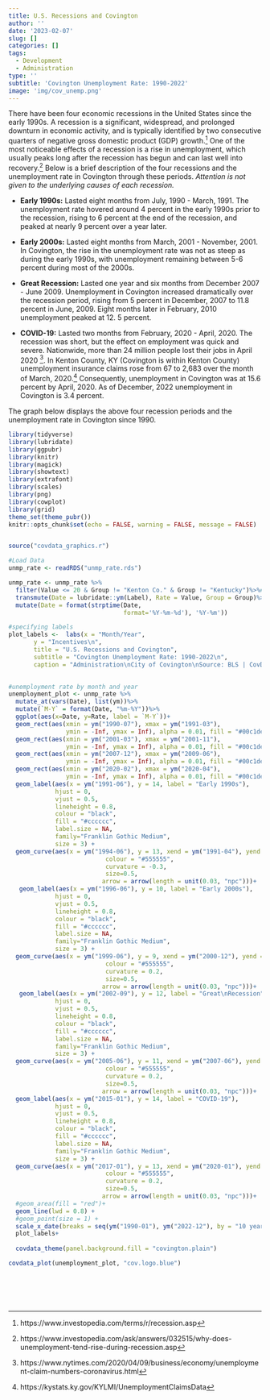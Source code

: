 ```yaml
---
title: U.S. Recessions and Covington
author: ''
date: '2023-02-07'
slug: []
categories: []
tags:
  - Development
  - Administration
type: ''
subtitle: 'Covington Unemployment Rate: 1990-2022'
image: 'img/cov_unemp.png'
---
```


There have been four economic recessions in the United States since the early 1990s.  A recession is a significant, widespread, and prolonged downturn in economic activity, and is typically identified by two consecutive quarters of negative gross domestic product (GDP) growth.^[https://www.investopedia.com/terms/r/recession.asp]  One of the most noticeable effects of a recession is a rise in unemployment, which usually peaks long after the recession has begun and can last well into recovery.^[https://www.investopedia.com/ask/answers/032515/why-does-unemployment-tend-rise-during-recession.asp] Below is a brief description of the four recessions and the unemployment rate in Covington through these periods.  *Attention is not given to the underlying causes of each recession.*

*   **Early 1990s:** Lasted eight months from July, 1990 - March, 1991. The unemployment rate hovered around 4 percent in the early 1990s prior to the recession, rising to 6 percent at the end of the recession, and peaked at nearly 9 percent over a year later.

*   **Early 2000s:** Lasted eight months from March, 2001 - November, 2001.  In Covington, the rise in the unemployment rate was not as steep as during the early 1990s, with unemployment remaining between 5-6 percent during most of the 2000s. 

*   **Great Recession:** Lasted one year and six months from December 2007 - June 2009.   Unemployment in Covington increased dramatically over the recession period, rising from 5 percent in December, 2007 to 11.8 percent in June, 2009. Eight months  later in February, 2010 unemployment peaked at 12. 5 percent.

*   **COVID-19:** Lasted two months from February, 2020 - April, 2020.  The recession was short, but the effect on employment was quick and severe.  Nationwide, more than 24 million people lost their jobs in April 2020 ^[https://www.nytimes.com/2020/04/09/business/economy/unemployment-claim-numbers-coronavirus.html].  In Kenton County, KY (Covington is within Kenton County) unemployment insurance claims rose from 67 to 2,683 over the month of March, 2020.^[https://kystats.ky.gov/KYLMI/UnemploymentClaimsData]  Consequently, unemployment in Covington was at 15.6 percent by April, 2020.  As of December, 2022 unemployment in Covington is 3.4 percent.

The graph below displays the above four recession periods and the unemployment rate in Covington since 1990.

 

```r

library(tidyverse)
library(lubridate)
library(ggpubr)
library(knitr)
library(magick)
library(showtext)
library(extrafont)
library(scales)
library(png)
library(cowplot)
library(grid)
theme_set(theme_pubr())
knitr::opts_chunk$set(echo = FALSE, warning = FALSE, message = FALSE)


source("covdata_graphics.r")

#Load Data
unmp_rate <- readRDS("unmp_rate.rds")

unmp_rate <- unmp_rate %>%
  filter(Value <= 20 & Group != "Kenton Co." & Group != "Kentucky")%>%#removes rows that are not percents with decimal
  transmute(Date = lubridate::ym(Label), Rate = Value, Group = Group)%>%
  mutate(Date = format(strptime(Date, 
                                format='%Y-%m-%d'), '%Y-%m'))

```




```r


#specifying labels  
plot_labels <-  labs(x = "Month/Year", 
       y = "Incentives\n", 
       title = "U.S. Recessions and Covington",
       subtitle = "Covington Unemployment Rate: 1990-2022\n",
       caption = "Administration\nCity of Covington\nSource: BLS | CovData | 2023")
  

#unemployment rate by month and year
unemployment_plot <- unmp_rate %>%
  mutate_at(vars(Date), list(ym))%>%
  mutate(`M-Y` = format(Date, "%m-%Y"))%>%
  ggplot(aes(x=Date, y=Rate, label = `M-Y`))+
  geom_rect(aes(xmin = ym("1990-07"), xmax = ym("1991-03"), 
                ymin = -Inf, ymax = Inf), alpha = 0.01, fill = "#00c1de", colour = NA)+
  geom_rect(aes(xmin = ym("2001-03"), xmax = ym("2001-11"), 
                ymin = -Inf, ymax = Inf), alpha = 0.01, fill = "#00c1de", colour = NA)+
  geom_rect(aes(xmin = ym("2007-12"), xmax = ym("2009-06"), 
                ymin = -Inf, ymax = Inf), alpha = 0.01, fill = "#00c1de", colour = NA)+
  geom_rect(aes(xmin = ym("2020-02"), xmax = ym("2020-04"), 
                ymin = -Inf, ymax = Inf), alpha = 0.01, fill = "#00c1de", colour = NA)+
  geom_label(aes(x = ym("1991-06"), y = 14, label = "Early 1990s"), 
             hjust = 0, 
             vjust = 0.5, 
             lineheight = 0.8,
             colour = "black", 
             fill = "#cccccc", 
             label.size = NA, 
             family="Franklin Gothic Medium", 
             size = 3) +
  geom_curve(aes(x = ym("1994-06"), y = 13, xend = ym("1991-04"), yend = 12), 
                           colour = "#555555", 
                           curvature = -0.3,
                           size=0.5,
                          arrow = arrow(length = unit(0.03, "npc")))+
   geom_label(aes(x = ym("1996-06"), y = 10, label = "Early 2000s"), 
             hjust = 0, 
             vjust = 0.5, 
             lineheight = 0.8,
             colour = "black", 
             fill = "#cccccc", 
             label.size = NA, 
             family="Franklin Gothic Medium", 
             size = 3) +
  geom_curve(aes(x = ym("1999-06"), y = 9, xend = ym("2000-12"), yend = 8), 
                           colour = "#555555", 
                           curvature = 0.2,
                           size=0.5,
                          arrow = arrow(length = unit(0.03, "npc")))+
   geom_label(aes(x = ym("2002-09"), y = 12, label = "Great\nRecession"), 
             hjust = 0, 
             vjust = 0.5, 
             lineheight = 0.8,
             colour = "black", 
             fill = "#cccccc", 
             label.size = NA, 
             family="Franklin Gothic Medium", 
             size = 3) +
  geom_curve(aes(x = ym("2005-06"), y = 11, xend = ym("2007-06"), yend = 9), 
                           colour = "#555555", 
                           curvature = 0.2,
                           size=0.5,
                          arrow = arrow(length = unit(0.03, "npc")))+
  geom_label(aes(x = ym("2015-01"), y = 14, label = "COVID-19"), 
             hjust = 0, 
             vjust = 0.5, 
             lineheight = 0.8,
             colour = "black", 
             fill = "#cccccc", 
             label.size = NA, 
             family="Franklin Gothic Medium", 
             size = 3) +
  geom_curve(aes(x = ym("2017-01"), y = 13, xend = ym("2020-01"), yend = 12), 
                           colour = "#555555", 
                           curvature = 0.2,
                           size=0.5,
                          arrow = arrow(length = unit(0.03, "npc")))+
  #geom_area(fill = "red")+
  geom_line(lwd = 0.8) + 
  #geom_point(size = 1) +
  scale_x_date(breaks = seq(ym("1990-01"), ym("2022-12"), by = "10 years"), date_labels = "%Y" )+
  plot_labels+
 
  covdata_theme(panel.background.fill = "covington.plain")

covdata_plot(unemployment_plot, "cov.logo.blue")
  

  
  



```